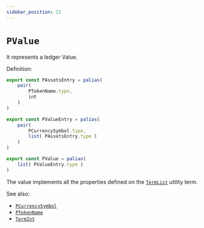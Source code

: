 ```yaml
---
sidebar_position: 21
---
```


# `PValue`

It represents a ledger Value.

Definition:

```ts
export const PAssetsEntry = palias(
    pair(
        PTokenName.type,
        int
    )
)

export const PValueEntry = palias(
    pair(
        PCurrencySymbol.type,
        list( PAssetsEntry.type )
    )
)

export const PValue = palias(
    list( PValueEntry.type )
)
```

The value implements all the properties defined on the [`TermList`](../../../../stdlib/TermList) utility term.


See also:

- [`PCurrencySymbol`](../Value/PCurrencySymbol)
- [`PTokenName`](./PTokenName)
- [`TermInt`](../../../../stdlib/TermInt)
